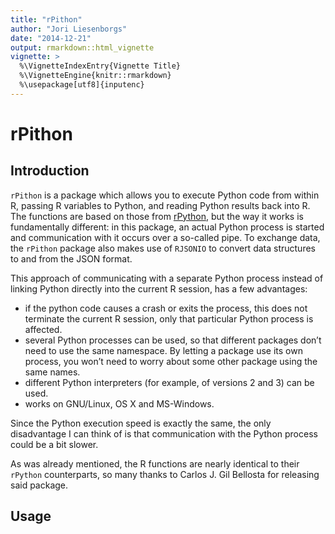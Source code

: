 ```yaml
---
title: "rPithon"
author: "Jori Liesenborgs"
date: "2014-12-21"
output: rmarkdown::html_vignette
vignette: >
  %\VignetteIndexEntry{Vignette Title}
  %\VignetteEngine{knitr::rmarkdown}
  %\usepackage[utf8]{inputenc}
---
```


rPithon
=======

Introduction
------------

`rPithon` is a package which allows you to execute Python code from within R, passing R
variables to Python, and reading Python results back into R. The functions are based on
those from [rPython](http://rpython.r-forge.r-project.org/), but the way it works is
fundamentally different: in this package, an actual Python process is started and
communication with it occurs over a so-called pipe. To exchange data, the `rPithon`
package also makes use of `RJSONIO` to convert data structures to and from the JSON
format.

This approach of communicating with a separate Python process instead of linking Python
directly into the current R session, has a few advantages:

 - if the python code causes a crash or exits the process, this does not terminate the
   current R session, only that particular Python process is affected.
 - several Python processes can be used, so that different packages don't need to use
   the same namespace. By letting a package use its own process, you won't need to
   worry about some other package using the same names.
 - different Python interpreters (for example, of versions 2 and 3) can be used.
 - works on GNU/Linux, OS X and MS-Windows.

Since the Python execution speed is exactly the same, the only disadvantage I can think 
of is that communication with the Python process could be a bit slower.

As was already mentioned, the R functions are nearly identical to their `rPython`
counterparts, so many thanks to Carlos J. Gil Bellosta for releasing said package.

Usage
-----

